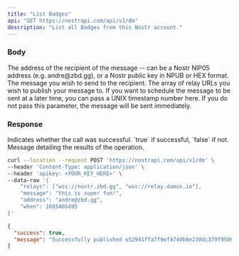 ```yaml
---
title: "List Badges"
api: "GET https://nostrapi.com/api/v1/dm"
description: "List all Badges from this Nostr account."
---
```


### Body

<ParamField body="address" type="string" >
  The address of the recipient of the message -- can be a Nostr NIP05 address (e.g. andre@zbd.gg), or a Nostr public key in NPUB or HEX format.
</ParamField>

<ParamField body="message" type="string" >
  The message you wish to send to the recipient.
</ParamField>

<ParamField body="relays" type="array" >
  The array of relay URLs you wish to publish your message to.
</ParamField>

<ParamField body="when" type="number" optional="true">
  If you want to schedule the message to be sent at a later time, you can pass a UNIX timestamp number here. If you do not pass this parameter, the message will be sent immediately.
</ParamField>

### Response

<ResponseField name="success" type="boolean">
  Indicates whether the call was successful. `true` if successful, `false` if not.
</ResponseField>

<ResponseField name="message" type="string">
  Message detailing the results of the operation.
</ResponseField>

<RequestExample>

```bash cURL
curl --location --request POST 'https://nostrapi.com/api/v1/dm' \
--header 'Content-Type: application/json' \
--header 'apikey: <YOUR_KEY_HERE>' \
--data-raw '{
    "relays": ["wss://nostr.zbd.gg", "wss://relay.damus.io"],
    "message": "this is super fun!",
    "address": "andre@zbd.gg",
    "when": 1685405495
}'
```

</RequestExample>

<ResponseExample>

```json HTTP 200 - Success
{
  "success": true,
  "message": "Successfully published e52941ffa7f9ef4749b6e230dc379f95003d7ba4840627e7b4931ffc57fc83f7 event."
}
```

</ResponseExample>
